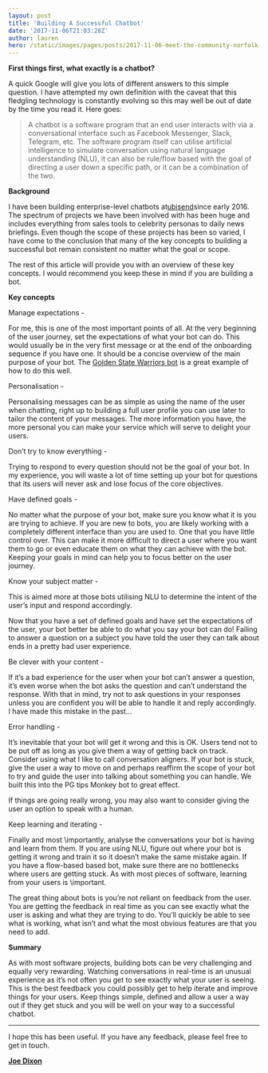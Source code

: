 ```yaml
---
layout: post
title: 'Building A Successful Chatbot'
date: '2017-11-06T21:03:28Z'
author: lauren
hero: /static/images/pages/posts/2017-11-06-meet-the-community-norfolk-developers/hero.jpg
---
```


**First things first, what exactly is a chatbot?**

A quick Google will give you lots of different answers to this simple question. I have attempted my own definition with the caveat that this fledgling technology is constantly evolving so this may well be out of date by the time you read it. Here goes:

> A chatbot is a software program that an end user interacts with via a conversational interface such as Facebook Messenger, Slack, Telegram, etc. The software program itself can utilise artificial intelligence to simulate conversation using natural language understanding (NLU), it can also be rule/flow based with the goal of directing a user down a specific path, or it can be a combination of the two.

**Background**

I have been building enterprise-level chatbots at[ubisend](https://www.ubisend.com)since early 2016. The spectrum of projects we have been involved with has been huge and includes everything from sales tools to celebrity personas to daily news briefings. Even though the scope of these projects has been so varied, I have come to the conclusion that many of the key concepts to building a successful bot remain consistent no matter what the goal or scope.

The rest of this article will provide you with an overview of these key concepts. I would recommend you keep these in mind if you are building a bot.

**Key concepts**

Manage expectations -

For me, this is one of the most important points of all. At the very beginning of the user journey, set the expectations of what your bot can do. This would usually be in the very first message or at the end of the onboarding sequence if you have one. It should be a concise overview of the main purpose of your bot. The [Golden State Warriors bot](https://www.messenger.com/t/warriors) is a great example of how to do this well.

Personalisation -

Personalising messages can be as simple as using the name of the user when chatting, right up to building a full user profile you can use later to tailor the content of your messages. The more information you have, the more personal you can make your service which will serve to delight your users.

Don’t try to know everything -

Trying to respond to every question should not be the goal of your bot. In my experience, you will waste a lot of time setting up your bot for questions that its users will never ask and lose focus of the core objectives.

Have defined goals -

No matter what the purpose of your bot, make sure you know what it is you are trying to achieve. If you are new to bots, you are likely working with a completely different interface than you are used to. One that you have little control over. This can make it more difficult to direct a user where you want them to go or even educate them on what they can achieve with the bot. Keeping your goals in mind can help you to focus better on the user journey.

Know your subject matter -

This is aimed more at those bots utilising NLU to determine the intent of the user’s input and respond accordingly.

Now that you have a set of defined goals and have set the expectations of the user, your bot better be able to do what you say your bot can do! Failing to answer a question on a subject you have told the user they can talk about ends in a pretty bad user experience.

Be clever with your content -

If it’s a bad experience for the user when your bot can’t answer a question, it’s even worse when the bot asks the question and can’t understand the response. With that in mind, try not to ask questions in your responses unless you are confident you will be able to handle it and reply accordingly. I have made this mistake in the past…

Error handling -

It’s inevitable that your bot will get it wrong and this is OK. Users tend not to be put off as long as you give them a way of getting back on track. Consider using what I like to call conversation aligners. If your bot is stuck, give the user a way to move on and perhaps reaffirm the scope of your bot to try and guide the user into talking about something you can handle. We built this into the PG tips Monkey bot to great effect.

If things are going really wrong, you may also want to consider giving the user an option to speak with a human.

Keep learning and iterating -

Finally and most \\importantly, analyse the conversations your bot is having and learn from them. If you are using NLU, figure out where your bot is getting it wrong and train it so it doesn’t make the same mistake again. If you have a flow-based based bot, make sure there are no bottlenecks where users are getting stuck. As with most pieces of software, learning from your users is \\important.

The great thing about bots is you’re not reliant on feedback from the user. You are getting the feedback in real time as you can see exactly what the user is asking and what they are trying to do. You’ll quickly be able to see what is working, what isn’t and what the most obvious features are that you need to add.

**Summary**

As with most software projects, building bots can be very challenging and equally very rewarding. Watching conversations in real-time is an unusual experience as it’s not often you get to see exactly what your user is seeing. This is the best feedback you could possibly get to help iterate and improve things for your users. Keep things simple, defined and allow a user a way out if they get stuck and you will be well on your way to a successful chatbot.

---

I hope this has been useful. If you have any feedback, please feel free to get in touch.

[**Joe Dixon**](https://twitter.com/_joedixon)